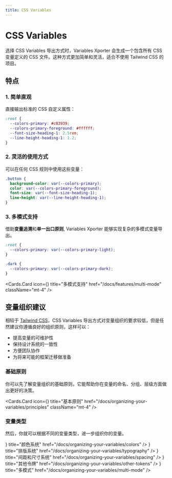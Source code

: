 ```yaml
---
title: CSS Variables
---
```



# CSS Variables

选择 CSS Variables 导出方式时，Variables Xporter 会生成一个包含所有 CSS 变量定义的 CSS 文件。这种方式更加简单和灵活，适合不使用 Tailwind CSS 的项目。

## 特点

### 1. 简单直观

直接输出标准的 CSS 自定义属性：

```css
:root {
  --colors-primary: #c03939;
  --colors-primary-foreground: #ffffff;
  --font-size-heading-1: 2.5rem;
  --line-height-heading-1: 1.2;
}
```

### 2. 灵活的使用方式

可以在任何 CSS 规则中使用这些变量：

```css
.button {
  background-color: var(--colors-primary);
  color: var(--colors-primary-foreground);
  font-size: var(--font-size-heading-1);
  line-height: var(--line-height-heading-1);
}
```

### 3. 多模式支持

借助**变量追溯**和**单一出口原则**, Variables Xporter 能够实现复杂的多模式变量导出。

```css
:root {
  --colors-primary: var(--colors-primary-light);
}

.dark {
  --colors-primary: var(--colors-primary-dark);
}
```



  <Cards.Card
    icon={<Columns3 />}
    title="多模式支持"
    href="/docs/features/multi-mode"
    className="mt-4"
  />

## 变量组织建议

相较于 [Tailwind CSS](/docs/export-modes/tailwind)，CSS Variables 导出方式对变量组织的要求较低，但是任然建议你遵循良好的组织原则，这样可以：

- 提高变量的可维护性
- 保持设计系统的一致性
- 方便团队协作
- 为将来可能的框架迁移做准备

### 基础原则

你可以先了解变量组织的基础原则，它能帮助你在变量的命名、分组、层级方面做出更好的决策。


  <Cards.Card
    icon={<BookOpenCheck  />}
    title="基本原则"
    href="/docs/organizing-your-variables/principles"
    className="mt-4"
  />

### 变量类型

然后，你就可以根据不同的变量类型，进一步组织你的变量。

<Cards>
  <Cards.Card
    icon={<Palette />}
    title="颜色系统"
    href="/docs/organizing-your-variables/colors"
  />
  <Cards.Card
    icon={<Type />}
    title="排版系统"
    href="/docs/organizing-your-variables/typography"
  />
  <Cards.Card
    icon={<Ruler />}
    title="间距和尺寸系统"
    href="/docs/organizing-your-variables/spacing"
  />
  <Cards.Card
    icon={<Box/>}
    title="其他令牌"
    href="/docs/organizing-your-variables/other-tokens"
  />
  <Cards.Card
    icon={<Columns3 />}
    title="多模式"
    href="/docs/organizing-your-variables/multi-mode"
  />
</Cards>
